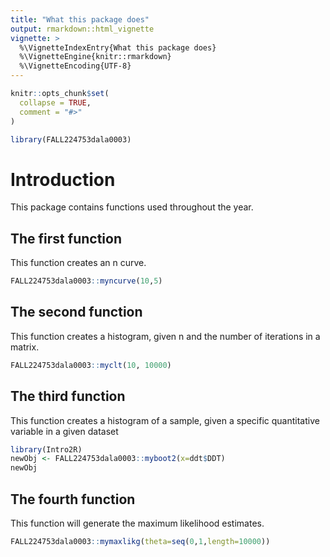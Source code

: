 ```yaml
---
title: "What this package does"
output: rmarkdown::html_vignette
vignette: >
  %\VignetteIndexEntry{What this package does}
  %\VignetteEngine{knitr::rmarkdown}
  %\VignetteEncoding{UTF-8}
---
```


```r
knitr::opts_chunk$set(
  collapse = TRUE,
  comment = "#>"
)
```

```r
library(FALL224753dala0003)
```

# Introduction
This package contains functions used throughout the year.

## The first function
This function creates an n curve.
```r
FALL224753dala0003::myncurve(10,5)
```

## The second function
This function creates a histogram, given n and the number of iterations in a matrix.
```r
FALL224753dala0003::myclt(10, 10000)
```

## The third function
This function creates a histogram of a sample, given a specific quantitative variable in a given dataset
```r
library(Intro2R)
newObj <- FALL224753dala0003::myboot2(x=ddt$DDT)
newObj
```

## The fourth function
This function will generate the maximum likelihood estimates.
```r
FALL224753dala0003::mymaxlikg(theta=seq(0,1,length=10000))
```
